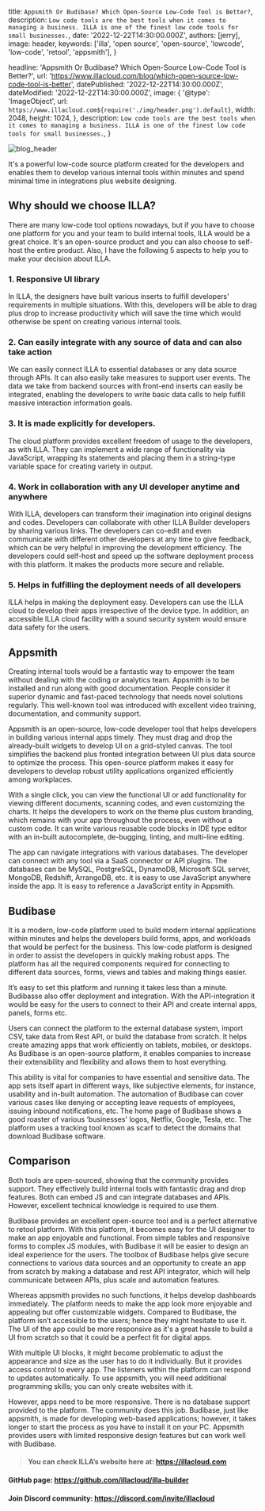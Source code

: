 
  title: `Appsmith Or Budibase? Which Open-Source Low-Code Tool is Better?`,
  description: `Low code tools are the best tools when it comes to managing a business. ILLA is one of the finest low code tools for small businesses.`,
  date: '2022-12-22T14:30:00.000Z',
  authors: [jerry],
  image: header,
  keywords: ['illa', 'open source', 'open-source', 'lowcode', 'low-code', 'retool', 'appsmith'],
}

  headline: 'Appsmith Or Budibase? Which Open-Source Low-Code Tool is Better?',
  url: 'https://www.illacloud.com/blog/which-open-source-low-code-tool-is-better',
  datePublished: '2022-12-22T14:30:00.000Z',
  dateModified: '2022-12-22T14:30:00.000Z',
  image: {
    '@type': 'ImageObject',
    url: `https://www.illacloud.com${require('./img/header.png').default}`,
    width: 2048,
    height: 1024,
  },
  description: `Low code tools are the best tools when it comes to managing a business. ILLA is one of the finest low code tools for small businesses.`,
}

<img
  src={header}
  alt="blog_header"
/>

It's a powerful low-code source platform created for the developers and enables them to develop various internal tools within minutes and spend minimal time in integrations plus website designing.



##  Why should we choose ILLA?

There are many low-code tool options nowadays, but if you have to choose one platform for you and your team to build internal tools, ILLA would be a great choice. It's an open-source product and you can also choose to self-host the entire product. Also, I have the following 5 aspects to help you to make your decision about ILLA.

###  1. Responsive UI library

In ILLA, the designers have built various inserts to fulfill developers' requirements in multiple situations. With this, developers will be able to drag plus drop to increase productivity which will save the time which would otherwise be spent on creating various internal tools.

### 2. Can easily integrate with any source of data and can also take action

We can easily connect ILLA to essential databases or any data source through APIs. It can also easily take measures to support user events. The data we take from backend sources with front-end inserts can easily be integrated, enabling the developers to write basic data calls to help fulfill massive interaction information goals.

### 3. It is made explicitly for developers.

The cloud platform provides excellent freedom of usage to the developers, as with ILLA. They can implement a wide range of functionality via JavaScript, wrapping its statements and placing them in a string-type variable space for creating variety in output.

### 4. Work in collaboration with any UI developer anytime and anywhere

With ILLA, developers can transform their imagination into original designs and codes. Developers can collaborate with other ILLA Builder developers by sharing various links. The developers can co-edit and even communicate with different other developers at any time to give feedback, which can be very helpful in improving the development efficiency. The developers could self-host and speed up the software deployment process with this platform. It makes the products more secure and reliable.

### 5. Helps in fulfilling the deployment needs of all developers

ILLA helps in making the deployment easy. Developers can use the ILLA cloud to develop their apps irrespective of the device type. In addition, an accessible ILLA cloud facility with a sound security system would ensure data safety for the users.

## Appsmith

Creating internal tools would be a fantastic way to empower the team without dealing with the coding or analytics team. Appsmith is to be installed and run along with good documentation. People consider it superior dynamic and fast-paced technology that needs novel solutions regularly. This well-known tool was introduced with excellent video training, documentation, and community support.

Appsmith is an open-source, low-code developer tool that helps developers in building various internal apps timely. They must drag and drop the already-built widgets to develop UI on a grid-styled canvas. The tool simplifies the backend plus fronted integration between UI plus data source to optimize the process. This open-source platform makes it easy for developers to develop robust utility applications organized efficiently among workplaces.

With a single click, you can view the functional UI or add functionality for viewing different documents, scanning codes, and even customizing the charts. It helps the developers to work on the theme plus custom branding, which remains with your app throughout the process, even without a custom code. It can write various reusable code blocks in IDE type editor with an in-built autocomplete, de-bugging, linting, and multi-line editing.

The app can navigate integrations with various databases. The developer can connect with any tool via a SaaS connector or API plugins. The databases can be MySQL, PostgreSQL, DynamoDB, Microsoft SQL server, MongoDB, Redshift, ArrangoDB, etc. it is easy to use JavaScript anywhere inside the app. It is easy to reference a JavaScript entity in Appsmith.

## Budibase

It is a modern, low-code platform used to build modern internal applications within minutes and helps the developers build forms, apps, and workloads that would be perfect for the business. This low-code platform is designed in order to assist the developers in quickly making robust apps. The platform has all the required components required for connecting to different data sources, forms, views and tables and making things easier.

It’s easy to set this platform and running it takes less than a minute. Budibasse also offer deployment and integration. With the API-integration it would be easy for the users to connect to their API and create internal apps, panels, forms etc.

Users can connect the platform to the external database system, import CSV, take data from Rest API, or build the database from scratch. It helps create amazing apps that work efficiently on tablets, mobiles, or desktops. As Budibase is an open-source platform, it enables companies to increase their extensibility and flexibility and allows them to host everything.

This ability is vital for companies to have essential and sensitive data. The app sets itself apart in different ways, like subjective elements, for instance, usability and in-built automation. The automation of Budibase can cover various cases like denying or accepting leave requests of employees, issuing inbound notifications, etc. The home page of Budibase shows a good roaster of various ‘businesses' logos, Netflix, Google, Tesla, etc. The platform uses a tracking tool known as scarf to detect the domains that download Budibase software.

## Comparison

Both tools are open-sourced, showing that the community provides support. They effectively build internal tools with fantastic drag and drop features. Both can embed JS and can integrate databases and APIs. However, excellent technical knowledge is required to use them.

Budibase provides an excellent open-source tool and is a perfect alternative to retool platform. With this platform, it becomes easy for the UI designer to make an app enjoyable and functional. From simple tables and responsive forms to complex JS modules, with Budibase it will be easier to design an ideal experience for the users. The toolbox of Budibase helps give secure connections to various data sources and an opportunity to create an app from scratch by making a database and rest API integrator, which will help communicate between APIs, plus scale and automation features.

Whereas appsmith provides no such functions, it helps develop dashboards immediately. The platform needs to make the app look more enjoyable and appealing but offer customizable widgets. Compared to Budibase, the platform isn’t accessible to the users; hence they might hesitate to use it. The UI of the app could be more responsive as it's a great hassle to build a UI from scratch so that it could be a perfect fit for digital apps.

With multiple UI blocks, it might become problematic to adjust the appearance and size as the user has to do it individually. But it provides access control to every app. The listeners within the platform can respond to updates automatically. To use appsmith, you will need additional programming skills; you can only create websites with it.

However, apps need to be more responsive. There is no database support provided to the platform. The community does this job. Budibase, just like appsmith, is made for developing web-based applications; however, it takes longer to start the process as you have to install it on your PC. Appsmith provides users with limited responsive design features but can work well with Budibase.

> #### You can check ILLA’s website here at: https://illacloud.com
#### GitHub page: https://github.com/illacloud/illa-builder
#### Join Discord community: https://discord.com/invite/illacloud
